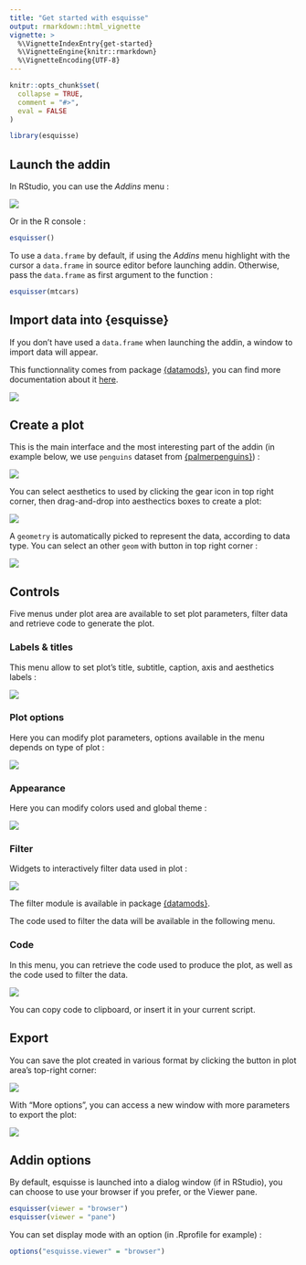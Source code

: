 ```yaml
---
title: "Get started with esquisse"
output: rmarkdown::html_vignette
vignette: >
  %\VignetteIndexEntry{get-started}
  %\VignetteEngine{knitr::rmarkdown}
  %\VignetteEncoding{UTF-8}
---
```


```r
knitr::opts_chunk$set(
  collapse = TRUE,
  comment = "#>",
  eval = FALSE
)
```

```r
library(esquisse)
```


<style>
img {
  max-width: 700px;
}
</style>



## Launch the addin

In RStudio, you can use the *Addins* menu : 

![](figures/launch-addin.png)


Or in the R console :

```r
esquisser()
```


To use a `data.frame` by default, if using the *Addins* menu highlight with the cursor a `data.frame` in source editor before launching addin.
Otherwise, pass the `data.frame` as first argument to the function :

```r
esquisser(mtcars)
```



## Import data into {esquisse}

If you don't have used a `data.frame` when launching the addin, a window to import data will appear.

This functionnality comes from package [{datamods}](https://github.com/dreamRs/datamods), you can find more documentation about it [here](https://dreamrs.github.io/datamods/articles/datamods.html).

![](figures/import-data.png)


## Create a plot

This is the main interface and the most interesting part of the addin (in example below, we use `penguins` dataset from [{palmerpenguins}](https://github.com/allisonhorst/palmerpenguins)) :

![](figures/esquisse.png)

You can select aesthetics to used by clicking the gear icon in top right corner, then drag-and-drop into aesthectics boxes to create a plot: 

![](figures/aesthetics.png)


A `geometry` is automatically picked to represent the data, according to data type. You can select an other `geom` with button in top right corner : 

![](figures/geometries.png)



## Controls

Five menus under plot area are available to set plot parameters, filter data and retrieve code to generate the plot.


### Labels & titles

This menu allow to set plot's title, subtitle, caption, axis and aesthetics labels :

![](figures/controls-labels.png)


### Plot options

Here you can modify plot parameters, options available in the menu depends on type of plot :

![](figures/controls-plot-options.png)


### Appearance

Here you can modify colors used and global theme :

![](figures/controls-appearance.png)



### Filter

Widgets to interactively filter data used in plot : 

![](figures/controls-filters.png)

The filter module is available in package [{datamods}](https://dreamrs.github.io/datamods/articles/datamods.html#filter).

The code used to filter the data will be available in the following menu.


### Code

In this menu, you can retrieve the code used to produce the plot, as well as the code used to filter the data.

![](figures/controls-code.png)

You can copy code to clipboard, or insert it in your current script.


## Export

You can save the plot created in various format by clicking the button in plot area's top-right corner:

![](figures/export.png)

With "More options", you can access a new window with more parameters to export the plot:

![](figures/export-options.png)



## Addin options

By default, esquisse is launched into a dialog window (if in RStudio), you can choose to use your browser if you prefer, or the Viewer pane.

```r
esquisser(viewer = "browser")
esquisser(viewer = "pane")
```


You can set display mode with an option (in .Rprofile for example) :

```r
options("esquisse.viewer" = "browser")
```

